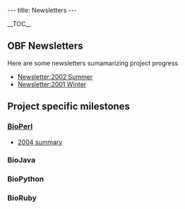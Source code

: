 ---
title: Newsletters
---

__TOC__
==OBF Newsletters==
Here are some newsletters sumamarizing project progress
* [[Newsletter:2002 Summer]]
* [[Newsletter:2001 Winter]]

==Project specific milestones==
===[[bp:BioPerl|BioPerl]]===
* [http://bioperl.org/pipermail/bioperl-announce-l/2004-December/000220.html 2004 summary]
===BioJava===
===BioPython===
===BioRuby===